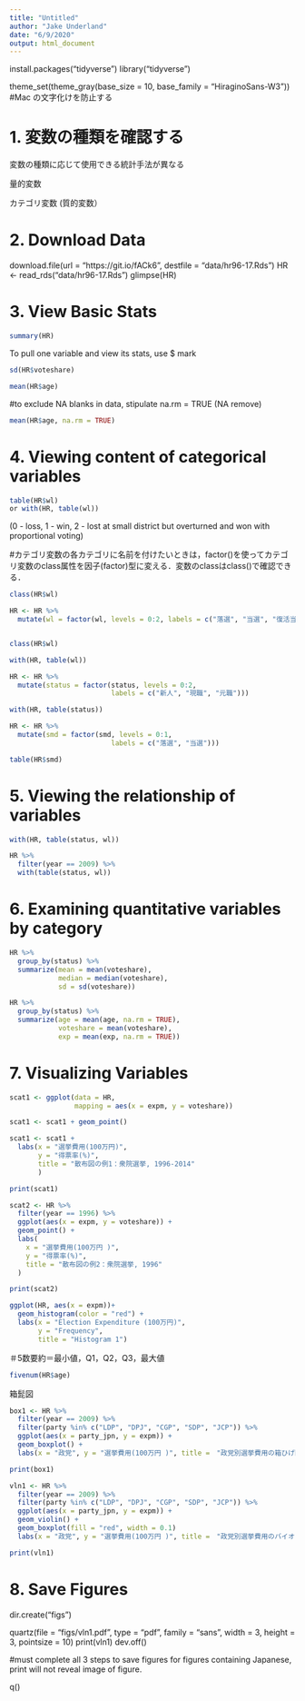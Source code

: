 ```yaml
---
title: "Untitled"
author: "Jake Underland"
date: "6/9/2020"
output: html_document
---
```



install.packages("tidyverse")
library("tidyverse")

theme_set(theme_gray(base_size = 10, base_family = "HiraginoSans-W3"))
#Mac の文字化けを防止する


# 1. 変数の種類を確認する　　
変数の種類に応じて使用できる統計手法が異なる　　

量的変数　　

カテゴリ変数 (質的変数）
        

# 2. Download Data

download.file(url = "https://git.io/fACk6", destfile = "data/hr96-17.Rds")
HR <- read_rds("data/hr96-17.Rds")
glimpse(HR)

# 3. View Basic Stats
```r
summary(HR)
```
To pull one variable and view its stats, use $ mark

```r
sd(HR$voteshare)
```
```r
mean(HR$age)
```
#to exclude NA blanks in data, stipulate na.rm = TRUE (NA remove)

```r
mean(HR$age, na.rm = TRUE)
```


# 4. Viewing content of categorical variables


```r
table(HR$wl) 
or with(HR, table(wl))
```
(0 - loss, 1 - win, 2 - lost at small district but overturned and won with proportional voting)

#カテゴリ変数の各カテゴリに名前を付けたいときは，factor()を使ってカテゴリ変数のclass属性を因子(factor)型に変える．変数のclassはclass()で確認できる．

```r
class(HR$wl)
```

```r
HR <- HR %>%
  mutate(wl = factor(wl, levels = 0:2, labels = c("落選", "当選", "復活当選")))


class(HR$wl)
```

```r
with(HR, table(wl))
```

```r
HR <- HR %>%
  mutate(status = factor(status, levels = 0:2, 
                         labels = c("新人", "現職", "元職")))
```
```r
with(HR, table(status))
```


```r
HR <- HR %>%
  mutate(smd = factor(smd, levels = 0:1, 
                         labels = c("落選", "当選")))
```
```r
table(HR$smd)
```

# 5. Viewing the relationship of variables

```r
with(HR, table(status, wl))
```

```r
HR %>%
  filter(year == 2009) %>%
  with(table(status, wl))
```

# 6. Examining quantitative variables by category

```r
HR %>%
  group_by(status) %>%
  summarize(mean = mean(voteshare),
            median = median(voteshare),
            sd = sd(voteshare))
```

```r
HR %>% 
  group_by(status) %>%
  summarize(age = mean(age, na.rm = TRUE),
            voteshare = mean(voteshare),
            exp = mean(exp, na.rm = TRUE))
```

# 7. Visualizing Variables 

```r
scat1 <- ggplot(data = HR, 
                mapping = aes(x = expm, y = voteshare))
```
```r
scat1 <- scat1 + geom_point()
```
```r
scat1 <- scat1 + 
  labs(x = "選挙費用(100万円)",
       y = "得票率(%)",
       title = "散布図の例1：衆院選挙, 1996-2014"
       )
```
```r
print(scat1)
```

```r
scat2 <- HR %>%
  filter(year == 1996) %>%
  ggplot(aes(x = expm, y = voteshare)) +
  geom_point() +
  labs(
    x = "選挙費用(100万円 )",
    y = "得票率(%)",
    title = "散布図の例2：衆院選挙, 1996"
  )
```
```r
print(scat2)
```

```r
ggplot(HR, aes(x = expm))+
  geom_histogram(color = "red") +
  labs(x = "Election Expenditure (100万円)",
       y = "Frequency",
       title = "Histogram 1")
```

＃5数要約＝最小値，Q1，Q2，Q3，最大値

```r
fivenum(HR$age)
```

箱髭図

```r
box1 <- HR %>%
  filter(year == 2009) %>%
  filter(party %in% c("LDP", "DPJ", "CGP", "SDP", "JCP")) %>%
  ggplot(aes(x = party_jpn, y = expm)) +
  geom_boxplot() +
  labs(x = "政党", y = "選挙費用(100万円 )", title =　"政党別選挙費用の箱ひげ図")
```
```r
print(box1)
```

```r
vln1 <- HR %>%
  filter(year == 2009) %>%
  filter(party %in% c("LDP", "DPJ", "CGP", "SDP", "JCP")) %>%
  ggplot(aes(x = party_jpn, y = expm)) +
  geom_violin() +
  geom_boxplot(fill = "red", width = 0.1)
  labs(x = "政党", y = "選挙費用(100万円 )", title =　"政党別選挙費用のバイオリン図")
```
```r
print(vln1)
```

# 8. Save Figures

dir.create("figs")

quartz(file = "figs/vln1.pdf", type = "pdf", family = "sans", width = 3, height = 3, pointsize = 10)
print(vln1)
dev.off()


#must complete all 3 steps to save figures for figures containing Japanese, print will not reveal image of figure. 

q()
